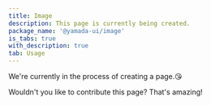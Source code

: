 ```yaml
---
title: Image
description: This page is currently being created.
package_name: '@yamada-ui/image'
is_tabs: true
with_description: true
tab: Usage
---
```


We're currently in the process of creating a page.😘

Wouldn't you like to contribute this page? That's amazing!
